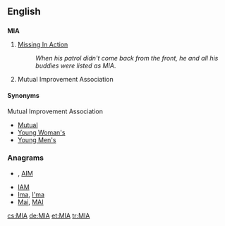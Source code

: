 {{also|mia|Mia}}
==English==

==={{initialism}}===
'''MIA'''

# [[missing in action|Missing In Action]]
#: ''When his patrol didn't come back from the front, he and all his buddies were listed as MIA''.
# {{Mormon}} Mutual Improvement Association

====Synonyms====
;Mutual Improvement Association
* [[Mutual]]
* [[w:Young Women (organization)|Young Woman's]]
* [[w:Young Men (organization)|Young Men's]]

===Anagrams===
* {{alphagram|[[aim#English|aim]]}} , [[AIM#English|AIM]]
* [[IAM#English|IAM]]
* [[Ima#English|Ima]], [[I'ma#English|I'ma]]
* [[Mai#English|Mai]], [[MAI#English|MAI]]


[[cs:MIA]]
[[de:MIA]]
[[et:MIA]]
[[tr:MIA]]